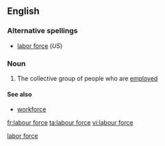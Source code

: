 {{wikipedia|labour force}}
{{also|labor force}}<!--If you edit this entry, please also edit [[labor force]] to ensure these two entries remain synchronized.-->[[Category:Synchronized entries|labor force]]
==English==

===Alternative spellings===
* [[labor force]] (''US'')

===Noun===
{{en-noun|sg=[[labour]] [[force]]|-}}

# The collective group of people who are [[employed]]

====See also====
* [[workforce]]

[[fr:labour force]]
[[ta:labour force]]
[[vi:labour force]]